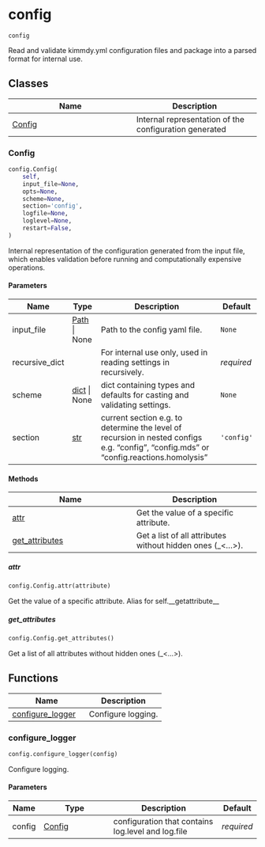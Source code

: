 # config { #kimmdy.config }

`config`

Read and validate kimmdy.yml configuration files
and package into a parsed format for internal use.

## Classes

| Name | Description |
| --- | --- |
| [Config](#kimmdy.config.Config) | Internal representation of the configuration generated |

### Config { #kimmdy.config.Config }

```python
config.Config(
    self,
    input_file=None,
    opts=None,
    scheme=None,
    section='config',
    logfile=None,
    loglevel=None,
    restart=False,
)
```

Internal representation of the configuration generated
from the input file, which enables validation before running
and computationally expensive operations.

#### Parameters {.doc-section .doc-section-parameters}

| Name           | Type                           | Description                                                                                                                            | Default    |
|----------------|--------------------------------|----------------------------------------------------------------------------------------------------------------------------------------|------------|
| input_file     | [Path](`pathlib.Path`) \| None | Path to the config yaml file.                                                                                                          | `None`     |
| recursive_dict |                                | For internal use only, used in reading settings in recursively.                                                                        | _required_ |
| scheme         | [dict](`dict`) \| None         | dict containing types and defaults for casting and validating settings.                                                                | `None`     |
| section        | [str](`str`)                   | current section e.g. to determine the level of recursion in nested configs e.g. "config", "config.mds" or "config.reactions.homolysis" | `'config'` |

#### Methods

| Name | Description |
| --- | --- |
| [attr](#kimmdy.config.Config.attr) | Get the value of a specific attribute. |
| [get_attributes](#kimmdy.config.Config.get_attributes) | Get a list of all attributes without hidden ones (_<...>). |

##### attr { #kimmdy.config.Config.attr }

```python
config.Config.attr(attribute)
```

Get the value of a specific attribute.
Alias for self.__getattribute__

##### get_attributes { #kimmdy.config.Config.get_attributes }

```python
config.Config.get_attributes()
```

Get a list of all attributes without hidden ones (_<...>).

## Functions

| Name | Description |
| --- | --- |
| [configure_logger](#kimmdy.config.configure_logger) | Configure logging. |

### configure_logger { #kimmdy.config.configure_logger }

```python
config.configure_logger(config)
```

Configure logging.

#### Parameters {.doc-section .doc-section-parameters}

| Name   | Type                             | Description                                        | Default    |
|--------|----------------------------------|----------------------------------------------------|------------|
| config | [Config](`kimmdy.config.Config`) | configuration that contains log.level and log.file | _required_ |